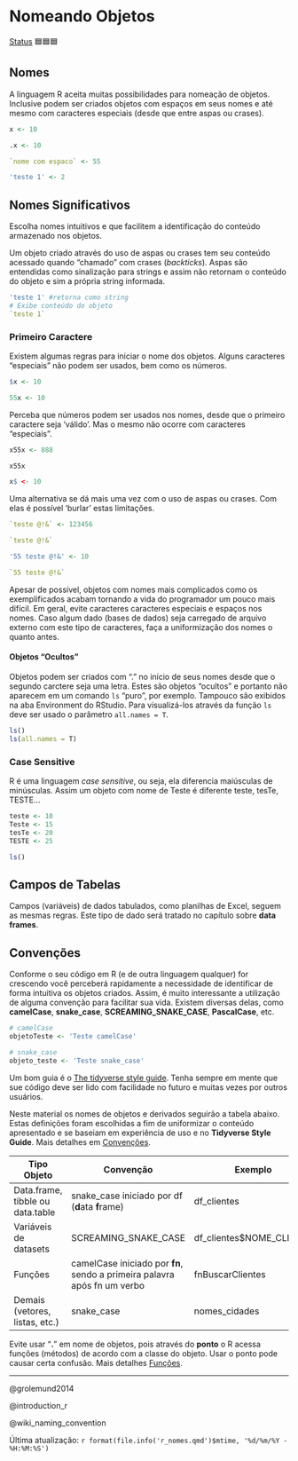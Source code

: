 # Nomeando Objetos

[Status](convencoes.html#status-do-material) 🟦🟦🟦

## Nomes

A linguagem R aceita muitas possibilidades para nomeação de objetos. Inclusive podem ser criados objetos com espaços em seus nomes e até mesmo com caracteres especiais (desde que entre aspas ou crases).

```r
x <- 10

.x <- 10

`nome com espaco` <- 55

'teste 1' <- 2

```

::: callout-tip
## Nomes Significativos

Escolha nomes intuitivos e que facilitem a identificação do conteúdo armazenado nos objetos.
:::

Um objeto criado através do uso de aspas ou crases tem seu conteúdo acessado quando "chamado" com crases (*backticks*). Aspas são entendidas como sinalização para strings e assim não retornam o conteúdo do objeto e sim a própria string informada.

```r
'teste 1' #retorna como string
# Exibe conteúdo do objeto
`teste 1`
```

### Primeiro Caractere

Existem algumas regras para iniciar o nome dos objetos. Alguns caracteres "especiais" não podem ser usados, bem como os números.

```r
$x <- 10  
```

```r
55x <- 10 
```

Perceba que números podem ser usados nos nomes, desde que o primeiro caractere seja 'válido'. Mas o mesmo não ocorre com caracteres "especiais".

```r
x55x <- 888

x55x
```

```r
x$ <- 10
```

Uma alternativa se dá mais uma vez com o uso de aspas ou crases. Com elas é possível 'burlar' estas limitações.

```r
`teste @!&` <- 123456

`teste @!&`

'55 teste @!&' <- 10

`55 teste @!&`
```

Apesar de possível, objetos com nomes mais complicados como os exemplificados acabam tornando a vida do programador um pouco mais difícil. Em geral, evite caracteres caracteres especiais e espaços nos nomes. Caso algum dado (bases de dados) seja carregado de arquivo externo com este tipo de caracteres, faça a uniformização dos nomes o quanto antes.

#### Objetos "Ocultos"

Objetos podem ser criados com "." no início de seus nomes desde que o segundo carctere seja uma letra. Estes são objetos "ocultos" e portanto não aparecem em um comando `ls` "puro", por exemplo. Tampouco são exibidos na aba Environment do RStudio. Para visualizá-los através da função `ls` deve ser usado o parâmetro `all.names = T`.

```r
ls()
ls(all.names = T)
```

### Case Sensitive

R é uma linguagem *case sensitive*, ou seja, ela diferencia maiúsculas de minúsculas. Assim um objeto com nome de Teste é diferente teste, tesTe, TESTE...

```r
teste <- 10
Teste <- 15
tesTe <- 20
TESTE <- 25

ls()
```

::: callout-tip
## Campos de Tabelas

Campos (variáveis) de dados tabulados, como planilhas de Excel, seguem as mesmas regras. Este tipo de dado será tratado no capítulo sobre **data frames**.
:::

## Convenções

Conforme o seu código em R (e de outra linguagem qualquer) for crescendo você perceberá rapidamente a necessidade de identificar de forma intuitiva os objetos criados. Assim, é muito interessante a utilização de alguma convenção para facilitar sua vida. Existem diversas delas, como **camelCase**, **snake_case**, **SCREAMING_SNAKE_CASE**, **PascalCase**, etc.

```r

# camelCase
objetoTeste <- 'Teste camelCase'

# snake_case
objeto_teste <- 'Teste snake_case'

```

Um bom guia é o [The tidyverse style guide](https://style.tidyverse.org/syntax.html). Tenha sempre em mente que sue código deve ser lido com facilidade no futuro e muitas vezes por outros usuários.

Neste material os nomes de objetos e derivados seguirão a tabela abaixo. Estas definições foram escolhidas a fim de uniformizar o conteúdo apresentado e se baseiam em experiência de uso e no **Tidyverse Style Guide**. Mais detalhes em [Convenções](convencoes.html).

| Tipo Objeto                      | Convenção                                                                | Exemplo                   |
|-------------------|----------------------------------|-------------------|
| Data.frame, tibble ou data.table | snake_case iniciado por df (**d**ata **f**rame)                          | df_clientes               |
| Variáveis de datasets            | SCREAMING_SNAKE_CASE                                                     | df_clientes\$NOME_CLIENTE |
| Funções                          | camelCase iniciado por **fn**, sendo a primeira palavra após fn um verbo | fnBuscarClientes          |
| Demais (vetores, listas, etc.)   | snake_case                                                               | nomes_cidades             |

::: callout-tip
Evite usar "**.**" em nome de objetos, pois através do **ponto** o R acessa funções (métodos) de acordo com a classe do objeto. Usar o ponto pode causar certa confusão. Mais detalhes [Funções](r_funcoes.html#funções-genéricas).
:::

------------------------------------------------------------------------

@grolemund2014

@introduction_r

@wiki_naming_convention

Última atualização: `r format(file.info('r_nomes.qmd')$mtime, '%d/%m/%Y - %H:%M:%S')`
